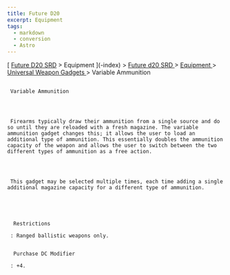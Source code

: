 ```yaml
---
title: Future D20
excerpt: Equipment
tags:
  - markdown
  - conversion
  - Astro
---
```







[
[Future D20 SRD]( / ) > Equipment
     ](-index)
     >
     [
      Future d20 SRD
     ](future-d20-srd-index)
     >
     [
      Equipment
     ](future-d20-srd-equipment-index)
     >
     [
      Universal Weapon Gadgets
     ](future-d20-srd-equipment-gadgets-universal-weapons-index)
     > Variable Ammunition
    





## 
     Variable Ammunition
    



     Firearms typically draw their ammunition from a single source and do so until they are reloaded with a fresh magazine. The variable ammunition gadget changes this; it allows the user to load an additional type of ammunition. This essentially doubles the ammunition capacity of the weapon and allows the user to switch between the two different types of ammunition as a free action.
    



     This gadget may be selected multiple times, each time adding a single additional magazine capacity for a different type of ammunition.
    




      Restrictions
     
     : Ranged ballistic weapons only.
     

      Purchase DC Modifier
     
     : +4.
    




